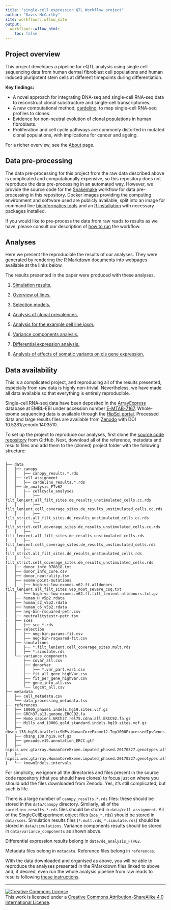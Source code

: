 ```yaml
---
title: "single-cell expression QTL Workflow project"
author: "Davis McCarthy"
site: workflowr::wflow_site
output:
  workflowr::wflow_html:
    toc: false
---
```


## Project overview

This project developes a pipeline for eQTL analysis using single cell sequencing data from human dermal fibroblast cell populations and human induced pluripotent stem cells at different timepoints during differentiation. 

**Key findings:**

* A novel approach for integrating DNA-seq and single-cell RNA-seq data to 
reconstruct clonal substructure and single-cell transcriptomes.
* A new computational method, [cardelino](https://github.com/PMBio/cardelino), to map 
single-cell RNA-seq profiles to clones.
* Evidence for non-neutral evolution of clonal populations in human fibroblasts.
* Proliferation and cell cycle pathways are commonly distorted in mutated clonal
populations, with implications for cancer and ageing. 

For a richer overview, see the [About](about.html) page.


## Data pre-processing

The data pre-processing for this project from the raw data described above is 
complicated and computationally expensive, so this repository does not reproduce
the data pre-processing in an automated way. However, we provide the source code
for the [Snakemake](https://snakemake.readthedocs.io/en/stable/) workflow for 
data pre-processing in this repository. Docker images providing the computing 
environment and software used are publicly available, split into an image for 
command line [bioinformatics tools](https://hub.docker.com/r/davismcc/fibroblast-clonality/)
and an [R installation](https://hub.docker.com/r/davismcc/r-singlecell-img/) with 
necessary packages installed. 

If you would like to pre-process the data from raw reads to results as we have, 
please consult our description of [how to run](data_preprocessing.html) the 
workflow. 

## Analyses

Here we present the reproducible the results of our analyses. They were 
generated by rendering the 
[R Markdown documents](https://github.com/davismcc/fibroblast-clonality/tree/master/analysis) 
into webpages available at the links below.

The results presented in the paper were produced with these analyses.

1. [Simulation results.](simulations.html)

1. [Overview of lines.](overview_lines.html)

1. [Selection models.](selection_models.html)

1. [Analysis of clonal prevalences.](clone_prevalences.html)

1. [Analysis for the example cell line *joxm*.](analysis_for_joxm.html)

1. [Variance components analysis.](variance_components.html)

1. [Differential expression analysis.](differential_expression.html)

1. [Analysis of effects of somatic variants on cis gene expression.](mutated_genes.html)


## Data availability

This is a complicated project, and reproducing all of the results presented, especially from raw data is highly non-trivial. Nevertheless, we have made all data available so that everything is entirely reproducible.

Single-cell RNA-seq data have been deposited in the 
[ArrayExpress](https://www.ebi.ac.uk/arrayexpress) database at EMBL-EBI under accession 
number [E-MTAB-7167](https://www.ebi.ac.uk/arrayexpress/experiments/E-MTAB-7167).
Whole-exome sequencing data is available through the 
[HipSci portal](http://www.hipsci.org). Processed data and large results files are 
available from [Zenodo](http://doi.org/10.5281/zenodo.1403510) with DOI 10.5281/zenodo.1403510. 

To set up the project to reproduce our analyses, first clone the [source code repository](https://github.com/davismcc/fibroblast-clonality) from GitHub. Next, download all of the reference, metadata and results files and add them to the (cloned) project folder with the following structure:

```
.
├── data
│   ├── canopy
│   │   ├── canopy_results.*.rds
│   ├── cell_assignment
│   │   ├── cardelino_results.*.rds
│   ├── de_analysis_FTv62
│   │   ├── cellcycle_analyses
│   │   │   ├── filt_lenient.all_filt_sites.de_results_unstimulated_cells.cc.rds
│   │   │   ├── filt_lenient.cell_coverage_sites.de_results_unstimulated_cells.cc.rds
│   │   │   ├── filt_strict.all_filt_sites.de_results_unstimulated_cells.cc.rds
│   │   │   └── filt_strict.cell_coverage_sites.de_results_unstimulated_cells.cc.rds
│   │   ├── filt_lenient.all_filt_sites.de_results_unstimulated_cells.rds
│   │   ├── filt_lenient.cell_coverage_sites.de_results_unstimulated_cells.rds
│   │   ├── filt_strict.all_filt_sites.de_results_unstimulated_cells.rds
│   │   └── filt_strict.cell_coverage_sites.de_results_unstimulated_cells.rds
│   ├── donor_info_070818.txt
│   ├── donor_info_core.csv
│   ├── donor_neutrality.tsv
│   ├── exome-point-mutations
│   │   ├── high-vs-low-exomes.v62.ft.alldonors-filt_lenient.all_filt_sites.vep_most_severe_csq.txt
│   │   └── high-vs-low-exomes.v62.ft.filt_lenient-alldonors.txt.gz
│   ├── human_H_v5p2.rdata
│   ├── human_c2_v5p2.rdata
│   ├── human_c6_v5p2.rdata
│   ├── neg-bin-rsquared-petr.csv
│   ├── neutralitytestr-petr.tsv
|   ├── sces
│   │   ├── sce_*.rds
│   ├── selection
│   │   ├── neg-bin-params-fit.csv
│   │   ├── neg-bin-rsquared-fit.csv
│   ├── simulations
│   │   ├── *.filt_lenient.cell_coverage_sites.mult.rds
│   │   ├── *.simulate.rds
│   └── variance_components
│       ├── covar_all.csv
│       ├── donorVar
│       │   ├── *.var_part.var1.csv
│       ├── fit_all_gene_highVar.csv
│       ├── fit_per_gene_highVar.csv
│       ├── gene_info_all.csv
│       └── logcnt_all.csv
├── metadata
│   ├── cell_metadata.csv
│   └── data_processing_metadata.tsv
├── references
│   ├── 1000G_phase1.indels.hg19.sites.vcf.gz
│   ├── GRCh37.p13.genome.ERCC92.fa
│   ├── Homo_sapiens.GRCh37.rel75.cdna.all.ERCC92.fa.gz
│   ├── Mills_and_1000G_gold_standard.indels.hg19.sites.vcf.gz
│   ├── dbsnp_138.hg19.biallelicSNPs.HumanCoreExome12.Top1000ExpressedIpsGenes.Maf0.01.HWE0.0001.HipSci.vcf.gz
│   ├── dbsnp_138.hg19.vcf.gz
│   ├── gencode.v19.annotation_ERCC.gtf
│   ├── hipsci.wec.gtarray.HumanCoreExome.imputed_phased.20170327.genotypes.allchr.fibro_samples_v2_filt_vars_sorted_oa.vcf.gz
│   ├── hipsci.wec.gtarray.HumanCoreExome.imputed_phased.20170327.genotypes.allchr.fibro_samples_v2_filt_vars_sorted_oa.vcf.gz.csi
│   └── knownIndels.intervals
```

For simplicity, we ignore all the directories and files present in the source code repository (that you should have clones) to focus just on where you should _add_ the files downloaded from Zenodo. Yes, it's still complicated, but such is life.

There is a large number of `canopy_results.*.rds` files: these should be stored in the `data/canopy` directory. Similarly, all of the `cardelino_results.*.rds` files should be stored in `data/cell_assignment`. All of the SingleCellExperiment object files (`sce_*.rds`) should be stored in `data/sces`. Simulation results files (`*.mult.rds`; `*.simulate.rds`) should be stored in `data/simulations`. Variance components results should be stored in `data/variance_components` as shown above.

Differential expression results belong in `data/de_analysis_FTv62`.

Metadata files belong in `metadata`. Reference files belong in `references`.

With the data downloaded and organised as above, you will be able to reproduce the analyses presented in the RMarkdown files linked to above and, if desired, even run the whole analysis pipeline from raw reads to results following [these instructions](data_preprocessing.html).


-------

<a rel="license" href="http://creativecommons.org/licenses/by-sa/4.0/"><img alt="Creative Commons License" style="border-width:0" src="https://i.creativecommons.org/l/by-sa/4.0/88x31.png" /></a><br />This work is licensed under a <a rel="license" href="http://creativecommons.org/licenses/by-sa/4.0/">Creative Commons Attribution-ShareAlike 4.0 International License</a>.

